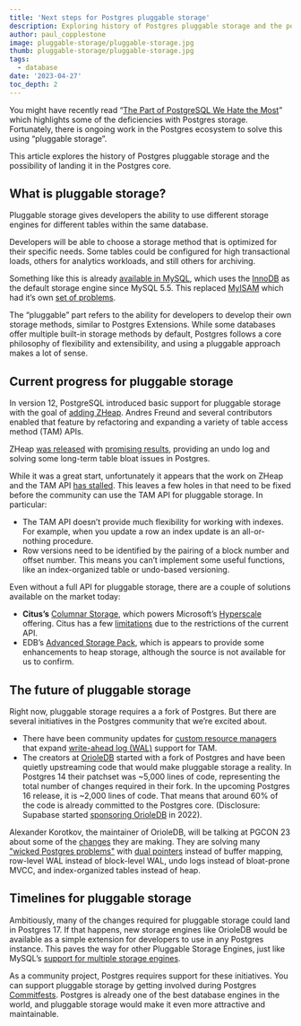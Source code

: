 ```yaml
---
title: 'Next steps for Postgres pluggable storage'
description: Exploring history of Postgres pluggable storage and the possibility of landing it in the Postgres core.
author: paul_copplestone
image: pluggable-storage/pluggable-storage.jpg
thumb: pluggable-storage/pluggable-storage.jpg
tags:
  - database
date: '2023-04-27'
toc_depth: 2
---
```


You might have recently read “[The Part of PostgreSQL We Hate the Most](https://ottertune.com/blog/the-part-of-postgresql-we-hate-the-most/)” which highlights some of the deficiencies with Postgres storage. Fortunately, there is ongoing work in the Postgres ecosystem to solve this using “pluggable storage”.

This article explores the history of Postgres pluggable storage and the possibility of landing it in the Postgres core.

## What is pluggable storage?

Pluggable storage gives developers the ability to use different storage engines for different tables within the same database.

Developers will be able to choose a storage method that is optimized for their specific needs. Some tables could be configured for high transactional loads, others for analytics workloads, and still others for archiving.

Something like this is already [available in MySQL](https://en.wikipedia.org/wiki/Comparison_of_MySQL_database_engines), which uses the [InnoDB](https://en.wikipedia.org/wiki/InnoDB) as the default storage engine since MySQL 5.5. This replaced [MyISAM](https://en.wikipedia.org/wiki/MyISAM) which had it’s own [set of problems](https://www.percona.com/blog/using-myisam-in-production/).

The “pluggable” part refers to the ability for developers to develop their own storage methods, similar to Postgres Extensions. While some databases offer multiple built-in storage methods by default, Postgres follows a core philosophy of flexibility and extensibility, and using a pluggable approach makes a lot of sense.

## Current progress for pluggable storage

In version 12, PostgreSQL introduced basic support for pluggable storage with the goal of [adding ZHeap](https://anarazel.de/talks/2019-05-30-pgcon-pluggable-table-storage/pluggable.pdf). Andres Freund and several contributors enabled that feature by refactoring and expanding a variety of table access method (TAM) APIs.

ZHeap [was released](https://github.com/EnterpriseDB/zheap) with [promising results](https://www.pgcon.org/2018/schedule/attachments/501_zheap-a-new-storage-format-postgresql-5.pdf), providing an undo log and solving some long-term table bloat issues in Postgres.

While it was a great start, unfortunately it appears that the work on ZHeap and the TAM API [has stalled](https://twitter.com/andy_pavlo/status/1590703943176589312).
This leaves a few holes in that need to be fixed before the community can use the TAM API for pluggable storage. In particular:

- The TAM API doesn’t provide much flexibility for working with indexes. For example, when you update a row an index update is an all-or-nothing procedure.
- Row versions need to be identified by the pairing of a block number and offset number. This means you can’t implement some useful functions, like an index-organized table or undo-based versioning.

Even without a full API for pluggable storage, there are a couple of solutions available on the market today:

- **Citus’s** [Columnar Storage](https://docs.citusdata.com/en/v11.1/admin_guide/table_management.html#columnar-storage), which powers Microsoft’s [Hyperscale](https://azure.microsoft.com/en-us/updates/azure-database-for-postgresql-hyperscale-citus-is-now-available/) offering. Citus has a few [limitations](https://docs.citusdata.com/en/v11.1/admin_guide/table_management.html#limitations) due to the restrictions of the current API.
- EDB’s [Advanced Storage Pack](https://www.infoworld.com/article/3681112/3-key-features-in-edb-postgresql-15.html), which is appears to provide some enhancements to heap storage, although the source is not available for us to confirm.

## The future of pluggable storage

Right now, pluggable storage requires a a fork of Postgres. But there are several initiatives in the Postgres community that we’re excited about.

- There have been community updates for [custom resource managers](https://git.postgresql.org/gitweb/?p=postgresql.git;a=commitdiff;h=5c279a6d350205cc98f91fb8e1d3e4442a6b25d1) that expand [write-ahead log (WAL)](https://www.postgresql.org/docs/current/wal-intro.html) support for TAM.
- The creators at [OrioleDB](https://github.com/orioledb/orioledb) started with a fork of Postgres and have been quietly upstreaming code that would make pluggable storage a reality. In Postgres 14 their patchset was ~5,000 lines of code, representing the total number of changes required in their fork. In the upcoming Postgres 16 release, it is ~2,000 lines of code. That means that around 60% of the code is already committed to the Postgres core. (Disclosure: Supabase started [sponsoring OrioleDB](https://supabase.com/blog/supabase-series-b#where-were-going) in 2022).

<div className="bg-gray-300 rounded-lg px-6 py-2 italic">

Alexander Korotkov, the maintainer of OrioleDB, will be talking at PGCON 23 about some of the [changes](https://www.pgcon.org/events/pgcon_2023/schedule/session/470-future-of-table-access-methods/) they are making. They are solving many ["wicked Postgres problems"](https://www.slideshare.net/AlexanderKorotkov/solving-postgresql-wicked-problems) with [dual pointers](https://www.orioledata.com/blog/buffer-management/) instead of buffer mapping, row-level WAL instead of block-level WAL, undo logs instead of bloat-prone MVCC, and index-organized tables instead of heap.

</div>

## Timelines for pluggable storage

Ambitiously, many of the changes required for pluggable storage could land in Postgres 17. If that happens, new storage engines like OrioleDB would be available as a simple extension for developers to use in any Postgres instance. This paves the way for other Pluggable Storage Engines, just like MySQL’s [support for multiple storage engines](https://dev.mysql.com/doc/refman/5.7/en/storage-engines.html).

As a community project, Postgres requires support for these initiatives. You can support pluggable storage by getting involved during Postgres [Commitfests](https://supabase.com/blog/postgresql-commitfest). Postgres is already one of the best database engines in the world, and pluggable storage would make it even more attractive and maintainable.
